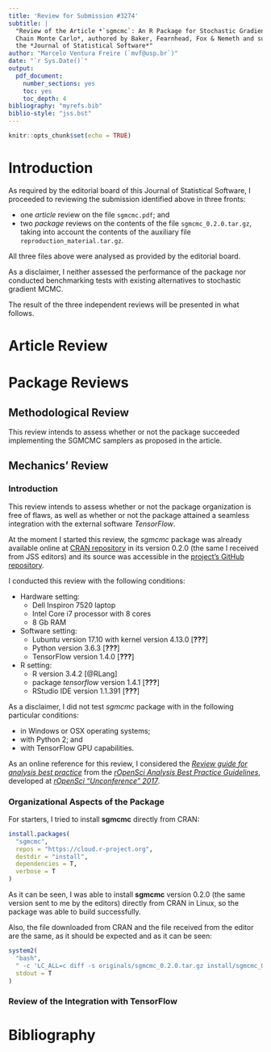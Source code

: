 ```yaml
---
title: 'Review for Submission #3274'
subtitle: |
  "Review of the Article *`sgmcmc`: An R Package for Stochastic Gradient Markov
  Chain Monte Carlo*, authored by Baker, Fearnhead, Fox & Nemeth and submitted to
  the *Journal of Statistical Software*"
author: "Marcelo Ventura Freire (`mvf@usp.br`)"
date: "`r Sys.Date()`"
output: 
  pdf_document: 
    number_sections: yes
    toc: yes
    toc_depth: 4
bibliography: "myrefs.bib"
biblio-style: "jss.bst"
---
```


```r
knitr::opts_chunk$set(echo = TRUE)
```

# Introduction

As required by the editorial board of this Journal of Statistical Software, I proceeded to reviewing the submission identified above in three fronts: 

- one *article* review on the file `sgmcmc.pdf`; and 
- two *package* reviews on the contents of the file `sgmcmc_0.2.0.tar.gz`, taking into account the contents of the auxiliary file `reproduction_material.tar.gz`.

All three files above were analysed as provided by the editorial board.

As a disclaimer, I neither assessed the performance of the package nor conducted benchmarking tests with existing alternatives to stochastic gradient MCMC.

The result of the three independent reviews will be presented in what follows.

# Article Review



# Package Reviews

## Methodological Review

This review intends to assess whether or not the package succeeded implementing the SGMCMC samplers as proposed in the article.




## Mechanics’ Review

### Introduction

This review intends to assess whether or not the package organization is free of flaws, as well as whether or not the package attained a seamless integration with the external software *TensorFlow*.

At the moment I started this review, the *sgmcmc* package was already available online at [CRAN repository](https://cran.r-project.org/web/packages/sgmcmc/index.html) in its version 0.2.0 (the same I received from JSS editors) and its source was accessible in the [project's GitHub repository](https://github.com/STOR-i/sgmcmc).

I conducted this review with the following conditions:

- Hardware setting: 
    - Dell Inspiron 7520 laptop
    - Intel Core i7 processor with 8 cores
    - 8 Gb RAM
- Software setting:
    - Lubuntu version 17.10 with kernel version 4.13.0  [**???**]
    - Python version 3.6.3 [**???**]
    - TensorFlow version 1.4.0 [**???**]
- R setting:
    - R version 3.4.2 [@RLang]
    - package *tensorflow* version 1.4.1 [**???**]
    - RStudio IDE version 1.1.391  [**???**]

As a disclaimer, I did not test *sgmcmc* package with in the following particular conditions:

- in Windows or OSX operating systems;
- with Python 2; and
- with TensorFlow GPU capabilities.

As an online reference for this review, I considered the [*Review guide for analysis best practice*](https://docs.google.com/document/d/1OYcWJUk-MiM2C1TIHB1Rn6rXoF5fHwRX-7_C12Blx8g) from the [*rOpenSci Analysis Best Practice Guidelines*](https://github.com/ropenscilabs/checkers), developed at [*rOpenSci “Unconference” 2017*](http://unconf17.ropensci.org/).

### Organizational Aspects of the Package

For starters, I tried to install **sgmcmc** directly from CRAN:

```r
install.packages(
  "sgmcmc", 
  repos = "https://cloud.r-project.org",
  destdir = "install", 
  dependencies = T, 
  verbose = T
)
```

As it can be seen, I was able to install **sgmcmc** version 0.2.0 (the same version sent to me by the editors) directly from CRAN in Linux, so the package was able to build successfully.

Also, the file downloaded from CRAN and the file received from the editor are the same, as it should be expected and as it can be seen:

```r
system2(
  "bash", 
  " -c 'LC_ALL=c diff -s originals/sgmcmc_0.2.0.tar.gz install/sgmcmc_0.2.0.tar.gz'", 
  stdout = T
)
```




### Review of the Integration with TensorFlow


# Bibliography
<!-- Left blank for BibTeX output following -->
